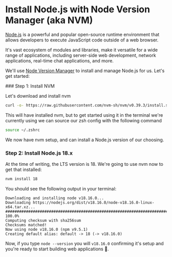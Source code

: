 
# Install Node.js with Node Version Manager (aka NVM)

[Node.js](https://nodejs.org/) is a powerful and popular open-source runtime
environment that allows developers to execute JavaScript code outside of a web
browser.

It's vast ecosystem of modules and libraries, make it versatile for a wide
range of applications, including server-side web development, network
applications, real-time chat applications, and more.

We'll use [Node Version Manager](https://github.com/nvm-sh/nvm) to install and
manage Node.js for us. Let's get started:

<Steps>
  ### Step 1: Install NVM

Let's download and install nvm

```sh copy
curl -o- https://raw.githubusercontent.com/nvm-sh/nvm/v0.39.3/install.sh | bash
```

This will have installed nvm, but to get started using it in the terminal
we're currently using we can source our zsh config with the following command

```sh copy
source ~/.zshrc
```

We now have nvm setup, and can install a Node.js version of our choosing.

### Step 2: Install Node.js 18.x

At the time of writing, the LTS version is 18. We're going to use nvm now to
get that installed:

```sh copy
nvm install 18
```

You should see the following output in your terminal:

```
Downloading and installing node v18.16.0...
Downloading https://nodejs.org/dist/v18.16.0/node-v18.16.0-linux-x64.tar.xz...
################################################################################################################# 100.0%
Computing checksum with sha256sum
Checksums matched!
Now using node v18.16.0 (npm v9.5.1)
Creating default alias: default -> 18 (-> v18.16.0)
```

Now, if you type `node --version` you will `v18.16.0` confirming it's setup
and you're ready to start building web applications 🎉.

</Steps>

<Cards num="1">
	<Card
		title="Complete your setup by installing & configuring VSCode"
		arrow="true"
		href="../vscode/"
	/>
</Cards>
